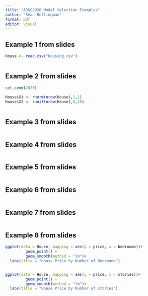 ```yaml
---
title: "ADSC2020 Model Selection Examples"
author: "Sean Hellingman"
format: pdf
editor: visual
---
```


## Example 1 from slides

```r

House <- read.csv("Housing.csv")



```

## Example 2 from slides

```r

set.seed(2020)

House$X1 <- rnorm(nrow(House),1,1)
House$X2 <- runif(nrow(House),0,10)



```

## Example 3 from slides

```r



```

## Example 4 from slides

```r


```

## Example 5 from slides

```r



```

## Example 6 from slides

```r




```

## Example 7 from slides

```r



```

## Example 8 from slides

```r


ggplot(data = House, mapping = aes(y = price, x = bedrooms))+
         geom_point() +
         geom_smooth(method = "lm")+
  labs(title = "House Price by Number of Bedrooms")


ggplot(data = House, mapping = aes(y = price, x = stories))+
         geom_point() +
         geom_smooth(method = "lm")+
  labs(title = "House Price by Number of Stories")


```

